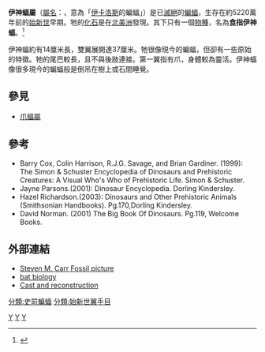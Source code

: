 {{Automatic taxobox
| taxon = Icaronycteris
| fossil_range = [[始新世|始新世]]早期, {{fossilrange|52.2}}
| image = Icaronycteris index.jpg
| image_caption = 食指伊神蝠的化石，位於[[皇家安大略博物館|皇家安大略博物館]]
| authority = Jepsen, 1966
| type_species = '''食指伊神蝠<br />''Icaronycteris index'''''
| type_species_authority = [[Glenn_Jepsen|Jepsen]], 1966
| subdivision_ranks = 种
| subdivision = 
* {{Extinct}}''Icaronycteris index''<br />{{Harvnb|Jepsen|1966}}
* {{Extinct}}''Icaronycteris''?'' menui''<br />{{Harvnb|Russell|Louis|Savage|1973}}
* {{Extinct}}''Icaronycteris sigei''<br />{{Harvnb|Smith|Rana|Missiaen|Rose|2007}}
}}
'''伊神蝠屬'''（[[學名|屬名]]：{{lang|la|''Icaronycteris''}}，意為「[[伊卡洛斯|伊卡洛斯]]的蝙蝠」）是已[[滅絕|滅絕]]的[[蝙蝠|蝙蝠]]，生存在約5220萬年前的[[始新世|始新世]]早期。牠的[[化石|化石]]是在[[北美洲|北美洲]]發現。其下只有一個[[物種|物種]]，名為'''食指伊神蝠'''。<ref>{{cite journal en|author=G. L. Jepsen|year=1966|title=Early Eocene bat from Wyoming|journal=Science|volume=154|pages=1333-1339}}</ref>

伊神蝠約有14厘米長，雙翼展開達37厘米。牠很像現今的蝙蝠，但卻有一些原始的特徵。牠的尾巴較長，且不與後肢連接。第一翼指有爪，身體較為靈活。伊神蝠像很多現今的蝙蝠般是倒吊在樹上或石間睡覺。

==參見==
* [[爪蝠屬|爪蝠屬]]

==參考==
{{reflist}}
*Barry Cox, Colin Harrison, R.J.G. Savage, and Brian Gardiner. (1999): The Simon & Schuster Encyclopedia of Dinosaurs and Prehistoric Creatures: A Visual Who's Who of Prehistoric Life. Simon & Schuster. 
*Jayne Parsons.(2001): Dinosaur Encyclopedia. Dorling Kindersley. 
*Hazel Richardson.(2003): Dinosaurs and Other Prehistoric Animals (Smithsonian Handbooks). Pg.170,Dorling Kindersley. 
*David Norman. (2001) The Big Book Of Dinosaurs. Pg.119, Welcome Books.

==外部連結==
*[http://www.mun.ca/biology/scarr/Icaronycteris.htm Steven M. Carr Fossil picture] {{Wayback|url=http://www.mun.ca/biology/scarr/Icaronycteris.htm |date=20180727234248 }}
*[http://www.jwaller.co.uk/batgroup/biology.asp bat biology] {{Wayback|url=http://www.jwaller.co.uk/batgroup/biology.asp |date=20201028165155 }}
*[https://web.archive.org/web/20060907085802/http://gatito.valdosta.edu/fossil_pages/fossils_ter/m10.html Cast and reconstruction]
{{Taxonbar|from=Q1062126}}

[[Category:1966年描述的分类群|Y]]
[[Category:始新世哺乳类|Y]]
[[Category:翼手目|Y]]
[[分類:史前蝙蝠|分類:史前蝙蝠]]
[[分類:始新世翼手目|分類:始新世翼手目]]